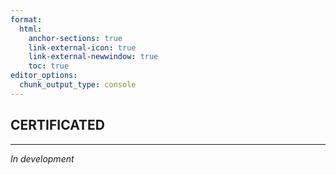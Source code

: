 ```yaml
---
format: 
  html:
    anchor-sections: true
    link-external-icon: true
    link-external-newwindow: true
    toc: true
editor_options: 
  chunk_output_type: console
---
```


<div style="text-align: justify">


## CERTIFICATED

***

*In development*